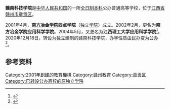 '''赣南科技学院'''是[[中华人民共和国|中华人民共和国]]的一所[[全日制|全日制]][[本科|本科]]公办普通高等学校，位于[[江西省|江西省]][[赣州市|赣州市]][[章贡区|章贡区]]。

2001年4月，'''[[南方冶金学院|南方冶金学院]]西点学院'''（[[独立学院|独立学院]]）成立。2002年2月，更名为'''南方冶金学院应用科学学院'''。2004年5月，又更名为'''江西理工大学应用科学学院'''<ref>{{Cite web |url=http://www.asc.jx.cn/xygk/xyjj.htm |title=学校简介 |access-date=2021-01-22 |archive-date=2021-01-28 |archive-url=https://web.archive.org/web/20210128160127/http://www.asc.jx.cn/xygk/xyjj.htm |dead-url=no }}</ref>。2020年12月18日，转设为独立建制的赣南科技学院，办学性质由民办变为公办<ref>{{Cite web|title=教育部关于同意江西理工大学应用科学学院转设为赣南科技学院的函|url=http://www.moe.gov.cn/srcsite/A03/s181/202101/t20210105_508758.html|access-date=2021-01-22|date=2020-12-18|publisher=中华人民共和国教育部|language=zh|archive-url=https://web.archive.org/web/20210130072336/http://www.moe.gov.cn/srcsite/A03/s181/202101/t20210105_508758.html|archive-date=2021-01-30|dead-url=no}}</ref>。

==参考资料==
{{reflist}}

{{江西高等院校}}

[[Category:2001年創建的教育機構|Category:2001年創建的教育機構]]
[[Category:赣州教育|Category:赣州教育]]
[[Category:章贡区|Category:章贡区]]
[[Category:已转设公办高校的原独立学院|Category:已转设公办高校的原独立学院]]